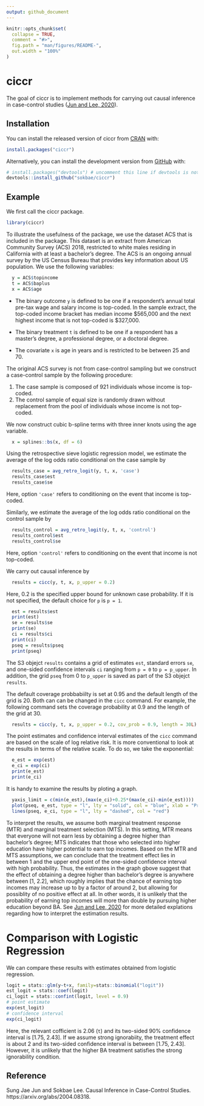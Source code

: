 ```yaml
---
output: github_document
---
```


<!-- README.md is generated from README.Rmd. Please edit that file -->

```r
knitr::opts_chunk$set(
  collapse = TRUE,
  comment = "#>",
  fig.path = "man/figures/README-",
  out.width = "100%"
)
```

# ciccr

<!-- badges: start -->
<!-- badges: end -->

The goal of ciccr is to implement methods for carrying out causal inference in case-control studies ([Jun and Lee, 2020](https://arxiv.org/abs/2004.08318)).

## Installation

You can install the released version of ciccr from [CRAN](https://CRAN.R-project.org) with:

``` r
install.packages("ciccr")
```

Alternatively, you can install the development version from [GitHub](https://github.com/) with:

``` r
# install.packages("devtools") # uncomment this line if devtools is not installed yet 
devtools::install_github("sokbae/ciccr")
```
## Example

We first call the ciccr package.

```r
library(ciccr)
```

To illustrate the usefulness of the package, we use the dataset ACS that is included in the package. This dataset is an extract from American Community Survey (ACS) 2018, restricted to white males residing in California with at least a bachelor's degree. The ACS is an ongoing annual survey by the US Census Bureau that provides key information about US population. We use the following variables:  

```r
  y = ACS$topincome
  t = ACS$baplus
  x = ACS$age
```

- The binary outcome `y` is defined to be one if a respondent's annual total pre-tax wage and salary income is top-coded. In the sample extract, the top-coded income bracket has median income \$565,000 and the next highest income that is not top-coded is \$327,000.   

- The binary treatment `t` is defined to be one if a respondent has a master's degree, a professional degree, or a doctoral degree.

- The covariate `x` is age in years and is restricted to be between 25 and 70.

The original ACS survey is not from case-control sampling but we construct a case-control sample by the following procedure: 

1. The case sample is composed of 921 individuals whose income is top-coded.
2. The control sample of equal size is randomly drawn without replacement from the pool of individuals whose income is not top-coded. 

We now construct cubic b-spline terms with three inner knots using the age variable.

```r
  x = splines::bs(x, df = 6)
```
 
Using the retrospective sieve logistic regression model, we estimate the average of the log odds ratio conditional on the case sample by

```r
  results_case = avg_retro_logit(y, t, x, 'case')
  results_case$est
  results_case$se
```

Here, option `'case'` refers to conditioning on the event that income is top-coded. 

Similarly, we estimate the average of the log odds ratio conditional on the control sample by

```r
  results_control = avg_retro_logit(y, t, x, 'control')
  results_control$est
  results_control$se
```

Here, option `'control'` refers to conditioning on the event that income is not top-coded. 

We carry out causal inference by

```r
  results = cicc(y, t, x, p_upper = 0.2)
```
Here, 0.2 is the specified upper bound for unknown case probability. If it is not specified, the default choice for `p` is `p = 1`. 

```r
  est = results$est
  print(est)
  se = results$se
  print(se)
  ci = results$ci
  print(ci)
  pseq = results$pseq
  print(pseq)
```

The S3 objejct `results` contains a grid of estimates `est`, standard errors `se`, and one-sided confidence intervals `ci` ranging from `p = 0` to `p = p_upper`. In addition, the grid `pseq` from 0 to `p_upper` is saved as part of the S3 objejct `results`.

The default coverage probbabiilty is set at 0.95 and the default length of the grid is 20. Both can can be changed in the `cicc` command. For example, the following command sets the coverage probability at 0.9 and the length of the grid at 30.

```r
  results = cicc(y, t, x, p_upper = 0.2, cov_prob = 0.9, length = 30L)
```

The point estimates and confidence interval estimates of the `cicc` command are based on the scale of log relative risk. It is more conventional to look at the results in terms of the relative scale. To do so, we take the exponential:  

```r
  e_est = exp(est)
  e_ci = exp(ci)
  print(e_est)
  print(e_ci)
```

It is handy to examine the results by ploting a graph.

```r
  yaxis_limit = c(min(e_est),(max(e_ci)+0.25*(max(e_ci)-min(e_est))))
  plot(pseq, e_est, type = "l", lty = "solid", col = "blue", xlab = "Pr(Y*=1)",ylab = "exp(change in log probability)", xlim = c(0,max(pseq)), ylim = yaxis_limit)
  lines(pseq, e_ci, type = "l", lty = "dashed", col = "red")
```


To interpret the results, we assume both marginal treatment response (MTR) and marginal treatment selection (MTS). In this setting, MTR means that everyone will not earn less by obtaining a degree higher than bachelor's degree; MTS indicates that those who selected into higher education have higher potential to earn top incomes. Based on the MTR and MTS assumptions, we can conclude that the treatment effect lies in between 1 and the upper end point of the one-sided confidence interval with high probability. Thus, the estimates in the graph gbove suggest that the effect of obtaining a degree higher than bachelor's degree is anywhere between [1, 2.2], which roughly implies that the chance of earning top incomes may increase up to by a factor of around 2, but allowing for possiblity of no positive effect at all. In other words, it is unlikely that the probability of earning top incomes will more than double by pursuing higher education beyond BA.  See [Jun and Lee, 2020](https://arxiv.org/abs/2004.08318) for more detailed explations regarding how to interpret the estimation results.  

# Comparison with Logistic Regression

We can compare these results with estimates obtained from logistic regression.

```r
logit = stats::glm(y~t+x, family=stats::binomial("logit"))
est_logit = stats::coef(logit)
ci_logit = stats::confint(logit, level = 0.9)
# point estimate
exp(est_logit)
# confidence interval
exp(ci_logit)
```

Here, the relevant cofficient is 2.06 (`t`) and its two-sided 90% confidence interval is [1.75, 2.43]. If we assume strong ignorabiity, the treatment effect is about 2 and its two-sided confidence interval is between [1.75, 2.43]. However, it is unlikely that the higher BA treatment satisfies the strong ignorability condition. 

## Reference

Sung Jae Jun and Sokbae Lee. Causal Inference in Case-Control Studies. 
https://arxiv.org/abs/2004.08318.

